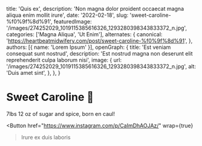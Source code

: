   title: 'Quis ex',
  description: 'Non magna dolor proident occaecat magna aliqua enim mollit irure',
  date: '2022-02-18',
  slug: 'sweet-caroline-%f0%9f%8d%91',
  featuredImage: '/images/274252029_1019115385616326_1293280398343833372_n.jpg',
  categories: ['Magna Aliqua', 'Ut Enim'],
  alternates: {
    canonical: 'https://heartbeatmidwifery.com/post/sweet-caroline-%f0%9f%8d%91',
  },
  authors: [{ name: 'Lorem Ipsum' }],
  openGraph: {
    title: 'Est veniam consequat sunt nostrud',
    description: 'Est nostrud magna non deserunt elit reprehenderit culpa laborum nisi',
    image: {
      url: '/images/274252029_1019115385616326_1293280398343833372_n.jpg',
      alt: 'Duis amet sint',
    },
  },
}


# Sweet Caroline 🍑

<Gallery>
  <GalleryItem
    src="/images/274252029_1019115385616326_1293280398343833372_n.jpg"
    size="large"
  />
</Gallery>

7lbs 12 oz of sugar and spice, born en caul!

<Button
  href="https://www.instagram.com/p/CaImDhAOJAz/"
  wrap={true}
>Irure ex duis laboris</Button>
